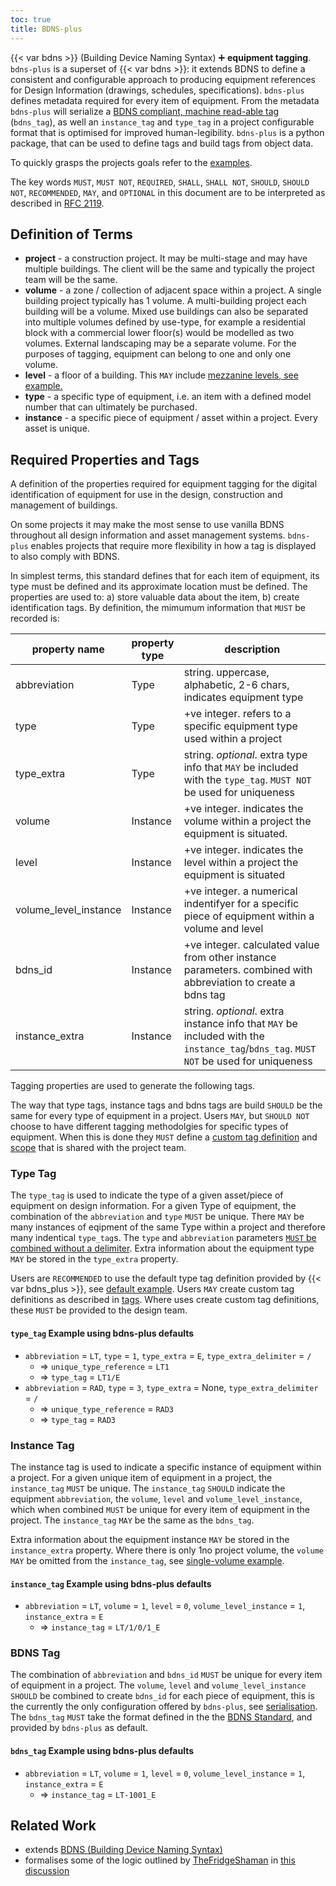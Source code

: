 ```yaml
---
toc: true
title: BDNS-plus
---
```


{{< var bdns >}} (Building Device Naming Syntax) ➕ **equipment tagging**.
`bdns-plus` is a superset of {{< var bdns >}}: it extends BDNS to define a consistent and configurable approach to producing equipment references for Design Information (drawings, schedules, specifications).
`bdns-plus` defines metadata required for every item of equipment.
From the metadata `bdns-plus` will serialize a [BDNS compliant, machine read-able tag](https://theodi.github.io/BDNS/BDNS_Specification_naming_syntax.html#format-2) (`bdns_tag`),
as well an `instance_tag` and `type_tag` in a project configurable format that is optimised for improved human-legibility.
`bdns-plus` is a python package, that can be used to define tags and build tags from object data.

To quickly grasps the projects goals refer to the [examples](examples/index).

The key words `MUST`, `MUST NOT`, `REQUIRED`, `SHALL`, `SHALL NOT`, `SHOULD`, `SHOULD NOT`, `RECOMMENDED`, `MAY`, and `OPTIONAL` in this document are to be interpreted as described in [RFC 2119](https://www.ietf.org/rfc/rfc2119.txt).

## Definition of Terms

- **project** - a construction project. It may be multi-stage and may have multiple buildings. The client will be the same and typically the project team will be the same.
- **volume** - a zone / collection of adjacent space within a project. A single building project typically has 1 volume. A multi-building project each building will be a volume.
Mixed use buildings can also be separated into multiple volumes defined by use-type, for example a residential block with a commercial lower floor(s) would be modelled as two volumes. External landscaping may be a separate volume. For the purposes of tagging, equipment can belong to one and only one volume.
- **level** - a floor of a building. This `MAY` include [mezzanine levels, see example.](examples/simgle-volume-mezzanine-levels)
- **type** - a specific type of equipment, i.e. an item with a defined model number that can ultimately be purchased.
- **instance** - a specific piece of equipment / asset within a project. Every asset is unique.
<!-- - **coming soon...** **system_type** - what system type a piece of equipment belongs to (e.g. a radiator would below to LTHW system type)
- **coming soon...** **system_id** - the specific system that a piece of equipment belongs to. For electrical systems this parameter
isn't used as typically all electrical appliances will connect back a common point (the utilities connection), but for
closed mechanical systems (e.g. LTHW systems) it is possible/common to have multiple distinct closed systems within a single project. -->

## Required Properties and Tags

A definition of the properties required for equipment tagging for the digital identification of equipment
for use in the design, construction and management of buildings.

::: {.callout-note}
On some projects it may make the most sense to use vanilla BDNS throughout all design information
and asset management systems. `bdns-plus` enables projects that require more flexibility in how a tag
is displayed to also comply with BDNS.
:::

In simplest terms, this standard defines that for each item of equipment, its type must be defined and its approximate location must be defined.
The properties are used to: a) store valuable data about the item, b) create identification tags.
By definition, the mimumum information that `MUST` be recorded is:

| property name     | property type | description                                                                         |
|-------------------|---------------|-------------------------------------------------------------------------------------|
| abbreviation      | Type          | string. uppercase, alphabetic, 2-6 chars, indicates equipment type                          |
| type              | Type          | +ve integer. refers to a specific equipment type used within a project              |
| type_extra        | Type          | string. *optional*. extra type info that `MAY` be included with the `type_tag`. `MUST NOT` be used for uniqueness|
| volume            | Instance      | +ve integer. indicates the volume within a project the equipment is situated.                 |
| level             | Instance      | +ve integer. indicates the level within a project the equipment is situated                      |
| volume_level_instance | Instance  | +ve integer. a numerical indentifyer for a specific piece of equipment within a volume and level | 
| bdns_id           | Instance      | +ve integer. calculated value from other instance parameters. combined with abbreviation to create a bdns tag            |
| instance_extra    | Instance      | string. *optional*. extra instance info that `MAY` be included with the `instance_tag`/`bdns_tag`. `MUST NOT` be used for uniqueness|

<!-- system_type
system_id -->

Tagging properties are used to generate the following tags.

::: {.callout-tip}
The way that type tags, instance tags and bdns tags are build `SHOULD` be the same for every type of equipment in a project.
Users `MAY`, but `SHOULD NOT` choose to have different tagging methodolgies for specific types of equipment. When this is done
they `MUST` define a [custom tag definition](tags#Custom-Tags-for-Specific-Equipment-Types) and [scope](tags#How-to-Define-the-Scope-of-a-Custom-Tag) that is shared with the project team.
:::


### Type Tag

The `type_tag` is used to indicate the type of a given asset/piece of equipment on design information.
For a given Type of equipment, the combination of the `abbreviation` and `type` `MUST` be unique.
There `MAY` be many instances of eqipment of the same Type within a project and therefore many indentical `type_tag`s.
The `type` and `abbreviation` parameters [`MUST` be combined without a delimiter](https://theodi.github.io/BDNS/BDNS_Specification_naming_syntax.html#format-1).
Extra information about the equipment type `MAY` be stored in the `type_extra` property.

Users are `RECOMMENDED` to use the default type tag definition provided by {{< var bdns_plus >}}, see [default example](examples/index).
Users `MAY` create custom tag definitions as described in [tags](tags).
Where uses create custom tag definitions, these `MUST` be provided to the design team.

#### `type_tag` Example using bdns-plus defaults

- `abbreviation` = `LT`, `type` = `1`, `type_extra` = `E`, `type_extra_delimiter` = `/`
  - => `unique_type_reference` = `LT1`
  - => `type_tag` = `LT1/E`
- `abbreviation` = `RAD`, `type` = `3`, `type_extra` = None, `type_extra_delimiter` = `/`
  - => `unique_type_reference` = `RAD3`
  - => `type_tag` = `RAD3`

### Instance Tag

The instance tag is used to indicate a specific instance of equipment within a project.
For a given unique item of equipment in a project, the `instance_tag` `MUST` be unique.
The `instance_tag` `SHOULD` indicate the equipment `abbreviation`, the `volume`, `level` and `volume_level_instance`,
which when combined `MUST` be unique for every item of equipment in the project.
The `instance_tag` `MAY` be the same as the `bdns_tag`.

Extra information about the equipment instance `MAY` be stored in the `instance_extra` property.
Where there is only 1no project volume, the `volume` `MAY` be omitted from the `instance_tag`, see [single-volume example](examples/single-volume).


#### `instance_tag` Example using bdns-plus defaults

- `abbreviation` = `LT`, `volume` = `1`, `level` = `0`, `volume_level_instance` = `1`, `instance_extra` = `E`
  - => `instance_tag` = `LT/1/0/1_E`

### BDNS Tag

The combination of `abbreviation` and `bdns_id` `MUST` be unique for every item of equipment in a project.
The `volume`, `level` and `volume_level_instance` `SHOULD` be combined to create `bdns_id` for each piece of equipment,
this is the currently the only configuration offered by `bdns-plus`, see [serialisation](serialisation).
The `bdns_tag` `MUST` take the format defined in the the [BDNS Standard](https://jgunstone.github.io/BDNS/BDNS_Specification_naming_syntax.html#physical-deviceasset-labels), and provided by `bdns-plus` as default.

#### `bdns_tag` Example using bdns-plus defaults

- `abbreviation` = `LT`, `volume` = `1`, `level` = `0`, `volume_level_instance` = `1`, `instance_extra` = `E`
  - => `instance_tag` = `LT-1001_E`


## Related Work

- extends [BDNS (Building Device Naming Syntax)](https://theodi.github.io/BDNS/)
- formalises some of the logic outlined by [TheFridgeShaman](https://github.com/TheFridgeShaman) in [this discussion](https://github.com/theodi/BDNS/issues/154)